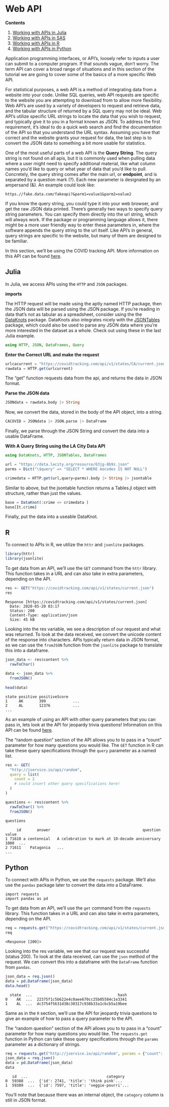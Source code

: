 # Web API

**Contents**

1. [Working with APIs in Julia](#api_julia)
1. [Working with APIs in SAS](#api_sas)
1. [Working with APIs in R](#api_r)
1. [Working with APIs in Python](#api_python)

Application programming interfaces, or API’s, loosely refer to inputs a user can submit to a computer program.  If that sounds vague, don’t worry. The term API can cover a broad range of situations and in this section of the tutorial we are going to cover some of the basics of a more specific Web API. 

For statistical purposes, a web API is a method of integrating data from a website into your code. Unlike SQL queries, web API requests are specific to the website you are attempting to download from to allow more flexibility. Web API’s are used by a variety of developers to request and retrieve data, and the tabular structure of returned by a SQL query may not be ideal. Web API’s utilize specific URL strings to locate the data that you wish to request, and typically give it to you in a format known as JSON. To address the first requirement, it’s ideal to do a quick web search and find the documentation of the API so that you understand the URL syntax. Assuming you have that correct and the website grants your request for data, the last step is to convert the JSON data to something a bit more usable for statistics. 

One of the most useful parts of a web API is the **Query String**.
The query string is not found on all apis, but it is commonly used when pulling data
where a user might need to specify additional material, like what column names you'd like
to query or what year of data that you'd like to pull. Concretely, the query string  comes after
the main url, or **endpoint**, and is separated by a question mark (?). Each new parameter is designated by 
an ampersand (&). An example could look like:

```
https.//fake.data.com/fakeapi?&parm1=value1&parm2=value2
```

If you know the query string, you could type it into your web browser, and get the raw JSON 
data printed. There's generally two ways to specify query string parameters. You can specify them
directly into the url string, which will always work. If the package or programming language allows it,
there might be a more user friendly way to enter these parameters in, where the software appends
the query string to the url itself. Like API's in general, query strings are specific to the website,
but many of them are designed to be familiar.

In this section, we'll be using the COVID tracking API. More information on this API can be found [here](https://covidtracking.com/api).

## Julia{#api_julia}

In Julia, we access APIs using the `HTTP` and `JSON` packages.

**imports**

The HTTP request will be made using the aptly named HTTP package, then the JSON data will be parsed using the JSON package. 
If you're reading in data that's not as tabular as a spreadsheet, consider using the the [DataKnots](https://github.com/rbt-lang/DataKnots.jl) package. DataKnots
also integrates nicely  with the [JSONTables](https://github.com/JuliaData/JSONTables.jl) package, which could also be used to parse any JSON data where you're more 
interested in the dataset as a whole. Check out using these in the last Julia example. 

```julia
using HTTP, JSON, DataFrames, Query
```
**Enter the Correct URL and make the request**
```julia
urlcacurrent = "https://covidtracking.com/api/v1/states/CA/current.json"
rawdata = HTTP.get(urlcurrent)
```
The "get" function requests data from the api, and returns the data in JSON format. 

**Parse the JSON data**
```julia
JSONdata = rawdata.body |> String
```
Now, we convert the data, stored in the body of the API object, into a string.


```julia
CACOVID = JSONdata |> JSON.parse |> DataFrame
```
Finally, we parse through the JSON String and convert the data into a usable DataFrame.

**With A Query String using the LA City Data API**
```julia
using DataKnots, HTTP, JSONTables, DataFrames

url = "https://data.lacity.org/resource/63jg-8b9z.json"
parms = Dict("\$query" => "SELECT * WHERE mocodes IS NOT NULL")

crimedata = HTTP.get(url,query=parms).body |> String |> jsontable
```
Similar to above, but the jsontable function returns a Tables.jl object with structure, rather than just the values. 

```julia
base = DataKnot(:crime => crimedata )
base[It.crime]
```
Finally, put the data into a useable DataKnot. 

## R

To connect to APIs in R, we utilize the `httr` and `jsonlite` packages.

```r
library(httr)
library(jsonlite)
```

To get data from an API, we'll use the `GET` command from the `httr` library. This function takes in a URL and can also take in extra parameters, depending on the API.

```r
res <- GET("https://covidtracking.com/api/v1/states/current.json")
res
```
```
Response [https://covidtracking.com/api/v1/states/current.json]
  Date: 2020-05-20 03:17
  Status: 200
  Content-Type: application/json
  Size: 45 kB
```

Looking into the res variable, we see a description of our request and what was returned. To look at the data received, we convert the unicode content of the response into characters. APIs typically return data in JSON format, so we can use the `fromJSON` function from the `jsonlite` package to translate this into a dataframe.

```r
json_data <- res$content %>% 
  rawToChar() 
  
data <- json_data %>% 
  fromJSON()
  
head(data)
```
```
state positive positiveScore
1     AK       399            ...
2     AL       12376          ...
...
```

As an example of using an API with other query parameters that you can pass in, lets look at the API for jeopardy trivia questions! Information on this API can be found [here](https://jservice.io/). 

The "random question" section of the API allows you to to pass in a "count" parameter for how many questions you would like. The `GET` function in R can take these query specifications through the `query` parameter as a named list. 

```r
res <- GET(
  "http://jservice.io/api/random",
  query = list(
    count = 2
    # could insert other query specifications here!
  )
)

questions <- res$content %>% 
  rawToChar() %>% 
  fromJSON()
  
questions
```

```
     id       answer                                         question value
1 71610 a centennial   A celebration to mark at 10-decade anniversary  1000  ...
2 71611    Patagonia   ...
...
``` 

## Python{#api_python}

To connect with APIs in Python, we use the `requests` package. We'll also use the `pandas` package later to convert the data into a DataFrame.

```
import requests
import pandas as pd
```

To get data from an API, we'll use the `get` command from the `requests` library. This function takes in a URL and can also take in extra parameters, depending on the API. 

```r
req = requests.get("https://covidtracking.com/api/v1/states/current.json")
req
```
```
<Response [200]>
```

Looking into the res variable, we see that our request was successful (status 200). To look at the data received, can use the `json` method of the request. We can convert this into a dataframe with the `DataFrame` function from `pandas`.

```r
json_data = req.json()
data = pd.DataFrame(json_data)
data.head()
```
```
  state  ...                                      hash
0    AK  ...  22375f1c5b622e4c0aee670cc25b05584c1e3341
1    AL  ...  dc3754f5631d38c30317c938b33a1cbcb5a19bee
```

Same as in the `R` section, we'll use the API for jeopardy trivia questions to give an example of how to pass a query parameter to the API.

The "random question" section of the API allows you to to pass in a "count" parameter for how many questions you would like. The `requests.get` function in Python can take these query specifications through the `params` parameter as a dictionary of strings.

```r
req = requests.get("http://jservice.io/api/random", params = {"count": "2"})
json_data = req.json()
data = pd.DataFrame(json_data)
data
```

```
   id  ...                                   category
0  59388  ...  {'id': 2741, 'title': 'think pink'...
1  59389  ...  {'id': 7597, 'title': 'veggie-pourri'...
```

You'll note that because there was an internal object, the `category` column is still in JSON format.
